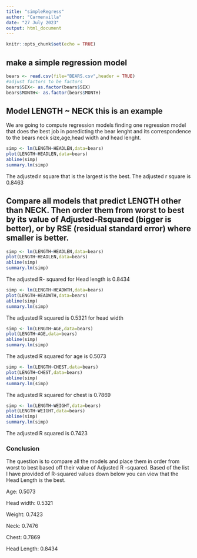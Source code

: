 ```yaml
---
title: "simpleRegress"
author: "Carmenvilla"
date: "27 July 2023"
output: html_document
---
```


```r
knitr::opts_chunk$set(echo = TRUE)
```

## make a simple regression model

```r
bears <- read.csv(file="BEARS.csv",header = TRUE)
#adjust factors to be factors
bears$SEX<- as.factor(bears$SEX)
bears$MONTH<- as.factor(bears$MONTH)
```

## Model LENGTH ~ NECK  this is an example
We are going to compute regression models finding one regression model that does the best job in poredicting the bear lenght and its correspondence to the bears neck size,age,head width and head lenght.

```r
simp <- lm(LENGTH~HEADLEN,data=bears)
plot(LENGTH~HEADLEN,data=bears)
abline(simp)
summary.lm(simp)
```

The adjusted r square that is the largest is the best. The adjusted r square is 0.8463

## Compare all models that predict LENGTH other than NECK. Then order them from worst to best by its value of Adjusted-Rsquared (bigger is better), or by RSE (residual standard error) where smaller is better. 

```r
simp <- lm(LENGTH~HEADLEN,data=bears)
plot(LENGTH~HEADLEN,data=bears)
abline(simp)
summary.lm(simp)
```

The adjusted R- squared  for Head length is 0.8434

```r
simp <- lm(LENGTH~HEADWTH,data=bears)
plot(LENGTH~HEADWTH,data=bears)
abline(simp)
summary.lm(simp)
```
The adjusted R squared is 0.5321 for head width

```r
simp <- lm(LENGTH~AGE,data=bears)
plot(LENGTH~AGE,data=bears)
abline(simp)
summary.lm(simp)
```
The adjusted R squared for age is 0.5073

```r
simp <- lm(LENGTH~CHEST,data=bears)
plot(LENGTH~CHEST,data=bears)
abline(simp)
summary.lm(simp)
```

The adjusted R squared for chest is 0.7869

```r
simp <- lm(LENGTH~WEIGHT,data=bears)
plot(LENGTH~WEIGHT,data=bears)
abline(simp)
summary.lm(simp)
```

The adjusted R squared is 0.7423


### Conclusion

The question is to compare all the models and place them in order from worst to best based off their value of Adjusted R -squared. Based of the list I have provided of R-squared values down below you can view that the Head Length is the best.


Age:                0.5073

Head width:         0.5321 

Weight:             0.7423

Neck:               0.7476

Chest:              0.7869

Head Length:        0.8434

























